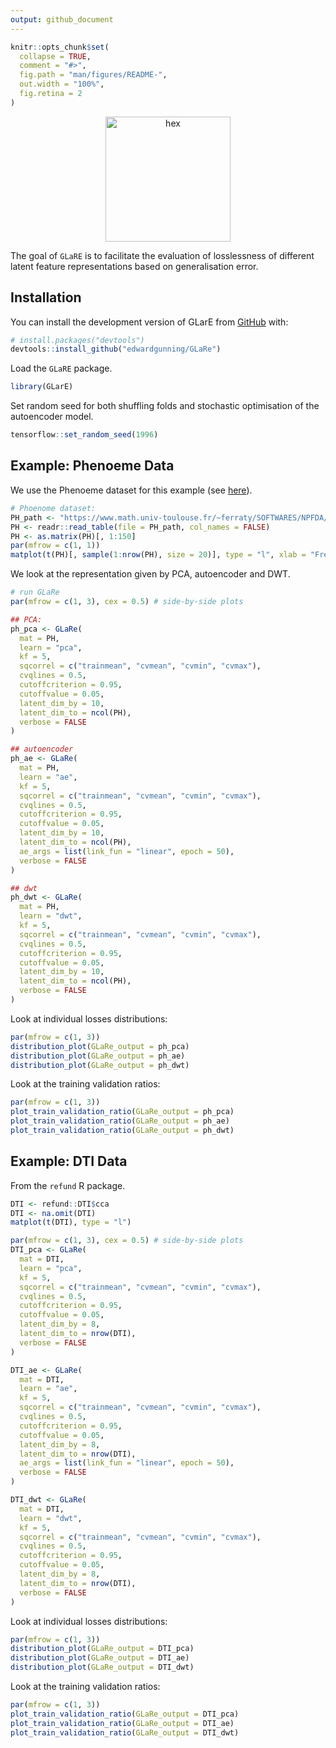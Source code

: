 ```yaml
---
output: github_document
---
```


<!-- README.md is generated from README.Rmd. Please edit that file -->

```r
knitr::opts_chunk$set(
  collapse = TRUE,
  comment = "#>",
  fig.path = "man/figures/README-",
  out.width = "100%",
  fig.retina = 2
)
```

<!-- badges: start -->

<center> <img src="inst/figures/hex.png" alt="hex" width="200"/> </center>


<!-- badges: end -->

The goal of `GLaRE` is to facilitate the evaluation of losslessness of different latent feature representations based on generalisation error.

## Installation

You can install the development version of GLarE from [GitHub](https://github.com/) with:

``` r
# install.packages("devtools")
devtools::install_github("edwardgunning/GLaRe")
```

Load the `GLaRE` package.

```r
library(GLarE)
```

Set random seed for both shuffling folds and stochastic optimisation of the autoencoder model.

```r
tensorflow::set_random_seed(1996)
```

## Example: Phenoeme Data

We use the Phenoeme dataset for this example (see [here](https://www.math.univ-toulouse.fr/~ferraty/SOFTWARES/NPFDA/)).

```r
# Phoenome dataset:
PH_path <- "https://www.math.univ-toulouse.fr/~ferraty/SOFTWARES/NPFDA/npfda-phoneme.dat"
PH <- readr::read_table(file = PH_path, col_names = FALSE)
PH <- as.matrix(PH)[, 1:150]
par(mfrow = c(1, 1))
matplot(t(PH)[, sample(1:nrow(PH), size = 20)], type = "l", xlab = "Freq.", ylab = "Log-periodogram")
```

We look at the representation given by PCA, autoencoder and DWT.

```r
# run GLaRe
par(mfrow = c(1, 3), cex = 0.5) # side-by-side plots

## PCA:
ph_pca <- GLaRe(
  mat = PH,
  learn = "pca",
  kf = 5,
  sqcorrel = c("trainmean", "cvmean", "cvmin", "cvmax"),
  cvqlines = 0.5,
  cutoffcriterion = 0.95,
  cutoffvalue = 0.05,
  latent_dim_by = 10,
  latent_dim_to = ncol(PH),
  verbose = FALSE
)

## autoencoder
ph_ae <- GLaRe(
  mat = PH,
  learn = "ae",
  kf = 5,
  sqcorrel = c("trainmean", "cvmean", "cvmin", "cvmax"),
  cvqlines = 0.5,
  cutoffcriterion = 0.95,
  cutoffvalue = 0.05,
  latent_dim_by = 10,
  latent_dim_to = ncol(PH),
  ae_args = list(link_fun = "linear", epoch = 50),
  verbose = FALSE
)

## dwt
ph_dwt <- GLaRe(
  mat = PH,
  learn = "dwt",
  kf = 5,
  sqcorrel = c("trainmean", "cvmean", "cvmin", "cvmax"),
  cvqlines = 0.5,
  cutoffcriterion = 0.95,
  cutoffvalue = 0.05,
  latent_dim_by = 10,
  latent_dim_to = ncol(PH),
  verbose = FALSE
)
```

Look at individual losses distributions:
```r
par(mfrow = c(1, 3))
distribution_plot(GLaRe_output = ph_pca)
distribution_plot(GLaRe_output = ph_ae)
distribution_plot(GLaRe_output = ph_dwt)
```

Look at the training validation ratios:
```r
par(mfrow = c(1, 3))
plot_train_validation_ratio(GLaRe_output = ph_pca)
plot_train_validation_ratio(GLaRe_output = ph_ae)
plot_train_validation_ratio(GLaRe_output = ph_dwt)
```

## Example: DTI Data

From the `refund` R package.

```r
DTI <- refund::DTI$cca
DTI <- na.omit(DTI)
matplot(t(DTI), type = "l")
```

```r
par(mfrow = c(1, 3), cex = 0.5) # side-by-side plots
DTI_pca <- GLaRe(
  mat = DTI,
  learn = "pca",
  kf = 5,
  sqcorrel = c("trainmean", "cvmean", "cvmin", "cvmax"),
  cvqlines = 0.5,
  cutoffcriterion = 0.95,
  cutoffvalue = 0.05,
  latent_dim_by = 8,
  latent_dim_to = nrow(DTI),
  verbose = FALSE
)

DTI_ae <- GLaRe(
  mat = DTI,
  learn = "ae",
  kf = 5,
  sqcorrel = c("trainmean", "cvmean", "cvmin", "cvmax"),
  cvqlines = 0.5,
  cutoffcriterion = 0.95,
  cutoffvalue = 0.05,
  latent_dim_by = 8,
  latent_dim_to = nrow(DTI),
  ae_args = list(link_fun = "linear", epoch = 50),
  verbose = FALSE
)

DTI_dwt <- GLaRe(
  mat = DTI,
  learn = "dwt",
  kf = 5,
  sqcorrel = c("trainmean", "cvmean", "cvmin", "cvmax"),
  cvqlines = 0.5,
  cutoffcriterion = 0.95,
  cutoffvalue = 0.05,
  latent_dim_by = 8,
  latent_dim_to = nrow(DTI),
  verbose = FALSE
)
```


Look at individual losses distributions:
```r
par(mfrow = c(1, 3))
distribution_plot(GLaRe_output = DTI_pca)
distribution_plot(GLaRe_output = DTI_ae)
distribution_plot(GLaRe_output = DTI_dwt)
```

Look at the training validation ratios:
```r
par(mfrow = c(1, 3))
plot_train_validation_ratio(GLaRe_output = DTI_pca)
plot_train_validation_ratio(GLaRe_output = DTI_ae)
plot_train_validation_ratio(GLaRe_output = DTI_dwt)
```
